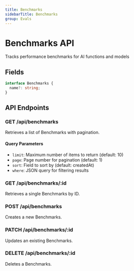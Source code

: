 ```yaml
---
title: Benchmarks
sidebarTitle: Benchmarks
group: Evals
---
```



# Benchmarks API

Tracks performance benchmarks for AI functions and models




## Fields

```typescript
interface Benchmarks {
  name?: string;
}
```




## API Endpoints

### GET /api/benchmarks
Retrieves a list of Benchmarks with pagination.

#### Query Parameters
- `limit`: Maximum number of items to return (default: 10)
- `page`: Page number for pagination (default: 1)
- `sort`: Field to sort by (default: createdAt)
- `where`: JSON query for filtering results

### GET /api/benchmarks/:id
Retrieves a single Benchmarks by ID.

### POST /api/benchmarks
Creates a new Benchmarks.

### PATCH /api/benchmarks/:id
Updates an existing Benchmarks.

### DELETE /api/benchmarks/:id
Deletes a Benchmarks.

